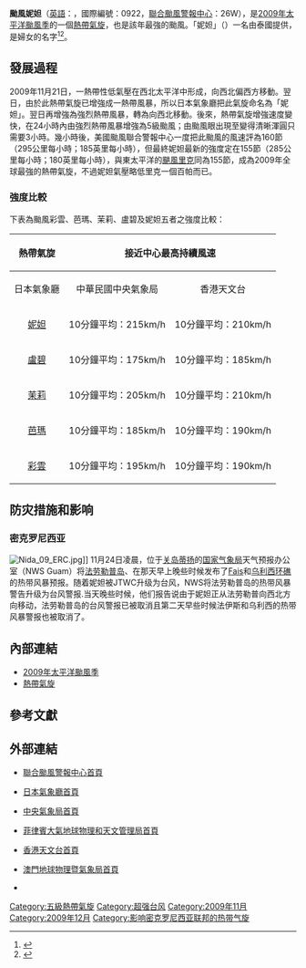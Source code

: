{{NoteTA
|G1=TyphoonNew
|G2=TyphoonOld
|G3=Weather
|G4=CWBTyphoonOld
|T=zh-cn:超强台风妮妲 (2009年); zh-mo:颱風妮妲 (2009年); zh-hk:超強颱風妮妲 (2009年); zh-tw:強烈颱風妮妲 (2009年)
|2=zh-cn:超强台风妮妲; zh-mo:颱風妮妲; zh-hk:超強颱風妮妲; zh-tw:強烈颱風妮妲
|3=zh-cn:台风; zh-mo:颱風; zh-hk: 颱風; zh-tw:颱風
|4=zh-cn:Typhoon Nida; zh-mo:Typhoon Nida; zh-hk:Super Typhoon Nida; zh-tw:Typhoon Nida
|skin=typhoon
}}
{{颱風基礎資訊
|颱風名稱              = 颱風妮妲
|外文名稱              = Typhoon Nida
|外文語言              = 英文
|代表圖像              = Nida Nov. 25 2009 250m.jpg
|代表圖像名稱          = 颱風妮妲
|形成日期              = 2009年11月21日
|消散日期              = 2009年12月3日
|十分鐘平均風速JMA      = 115|JMA=knot
|十分鐘平均風速CWB      = 58|CWB=m/s
|十分鐘平均風速KMA      = 57|KMA=m/s
|十分鐘平均風速HKO      = 210
|十分鐘平均風速PAGASA   = 185

|二分鐘平均風速         = 70|NMC=m/s
|一分鐘平均風速         = 155|SSHS=knot
|瞬間最大陣風           = 305<!--JMA-->
|最低氣壓              = 905<!--JMA-->
|財產損失              = 很小
|死傷人數              = 无
|影響地區              =密克羅尼西亞	
 
|備註                 = <small>妮妲進入[[菲律賓大氣地球物理和天文管理局|菲律賓大氣地球物理和天文管理局]]之責任範圍前即已減弱，因此其提供之數據並不齊全</small>
|颱風路徑圖            = Nida 2009 track.png
|風季年份             = 2009
|風季位置             = 太平洋
|颶風風季位置          = 
}}
'''颱風妮妲'''（[[英語|英語]]：{{lang|en|'''Typhoon Nida'''}}，國際編號：0922，[[聯合颱風警報中心|聯合颱風警報中心]]：26W），是[[2009年太平洋颱風季|2009年太平洋颱風季]]的一個[[熱帶氣旋|熱帶氣旋]]，也是該年最強的颱風。「妮妲」（{{lang|th|นิดา}}）一名由泰國提供，是婦女的名字<ref>{{cite web|url=http://www.hko.gov.hk/informtc/sound/tc_pronunciation2016_uc.htm#Thailand|title=熱帶氣旋名稱的意義|author=香港天文台|accessdate=2016-07-26|archive-date=2016-08-17|archive-url=https://web.archive.org/web/20160817211512/http://www.hko.gov.hk/informtc/sound/tc_pronunciation2016_uc.htm#Thailand|dead-url=no}}</ref><ref>{{cite web|url=http://cwb.gov.tw/V7/knowledge/encyclopedia/ty007.htm|title=颱風百問——颱風是怎麼命名？|publisher=交通部中央氣象局|accessdate=2015-06-20|deadurl=yes|archiveurl=https://web.archive.org/web/20160531115722/http://www.cwb.gov.tw/V7/knowledge/encyclopedia/ty007.htm|archivedate=2016年5月31日|df=}}</ref>。

==發展過程==
{{phs wikify}}
2009年11月21日，一熱帶性低氣壓在西北太平洋中形成，向西北偏西方移動。翌日，由於此熱帶氣旋已增強成一熱帶風暴，所以日本氣象廳把此氣旋命名為「妮妲」。翌日再增強為強烈熱帶風暴，轉為向西北移動。後來，熱帶氣旋增強速度變快，在24小時內由強烈熱帶風暴增強為5級颱風；由颱風眼出現至變得清晰渾圓只需要3小時。幾小時後，美國颱風聯合警報中心一度把此颱風的風速評為160節（295公里每小時；185英里每小時），但最終妮妲最新的強度定在155節（285公里每小時；180英里每小時），與東太平洋的[[2009年飓风里克|颶風里克]]同為155節，成為2009年全球最強的熱帶氣旋，不過妮妲氣壓略低里克一個百帕而已。

===強度比較===
下表為颱風彩雲、芭瑪、茉莉、盧碧及妮妲五者之強度比較：
{| class="wikitable sortable"
|-
! align="center" rowspan="2" | 熱帶氣旋
! align="center" colspan="6" | 接近中心最高持續風速
! align="center" rowspan="2" | 德沃夏克分析法<br>「T指數」
|-
! 日本氣象廳
! 中華民國中央氣象局
! 香港天文台
! 菲律賓大氣地球物理和天文管理局
! 中國中央氣象台
! 聯合颱風警報中心
|-
|[[颱風妮妲_(2009年)|妮妲]]||10分鐘平均：215km/h||10分鐘平均：210km/h||10分鐘平均：210km/h||未進入其責任範圍||2分鐘平均：250km/h||1分鐘平均：285km/h||T7.5
|-
|[[颱風盧碧_(2009年)|盧碧]]||10分鐘平均：175km/h||10分鐘平均：185km/h||10分鐘平均：205km/h||10分鐘平均：185km/h||2分鐘平均：215km/h||1分鐘平均：260km/h||T7.0
|-
|[[颱風茉莉_(2009年)|茉莉]]||10分鐘平均：205km/h||10分鐘平均：210km/h||10分鐘平均：205km/h||未進入其責任範圍||2分鐘平均：235km/h||1分鐘平均：280km/h||T7.3
|-
|[[颱風芭瑪_(2009年)|芭瑪]]||10分鐘平均：185km/h||10分鐘平均：190km/h||10分鐘平均：195km/h||10分鐘平均：195km/h||2分鐘平均：200km/h||1分鐘平均：250km/h||T6.5
|-
|[[颱風彩雲_(2009年)|彩雲]]||10分鐘平均：195km/h||10分鐘平均：190km/h||10分鐘平均：210km/h||未進入其責任範圍||2分鐘平均：235km/h||1分鐘平均：260km/h||T6.9
|}

==防灾措施和影响==
===密克罗尼西亚===
[[File:Nida_09_ERC.jpg|thumb]]]]
11月24日凌晨，位于[[关岛|关岛]][[蒂扬|蒂扬]]的[[国家气象局|国家气象局]]天气预报办公室（NWS Guam）将[[法劳勒普岛|法劳勒普岛]]、在那天早上晚些时候发布了[[Fais|Fais]]和[[乌利西环礁|乌利西环礁]]的热带风暴预报。随着妮妲被JTWC升级为台风，NWS将法劳勒普岛的热带风暴警告升级为台风警报.当天晚些时候，他们报告说由于妮妲正从法劳勒普向西北方向移动，法劳勒普岛的台风警报已被取消且第二天早些时候法伊斯和乌利西的热带风暴警报也被取消了。

==內部連結==
*[[2009年太平洋颱風季|2009年太平洋颱風季]]
*[[熱帶氣旋|熱帶氣旋]]

== 參考文獻 ==
{{reflist|2}}

==外部連結==
*{{en}}[https://www.metoc.navy.mil/jtwc/jtwc.html 聯合颱風警報中心首頁]
*{{ja}}[http://www.jma.go.jp/jma/index.html 日本氣象廳首頁] {{Wayback|url=http://www.jma.go.jp/jma/index.html |date=20110320125420 }}
*{{zh-tw}}[http://www.cwb.gov.tw/ 中央氣象局首頁] {{Wayback|url=http://www.cwb.gov.tw/ |date=20181025071210 }}
*{{en}}[http://bagong.pagasa.dost.gov.ph/ 菲律賓大氣地球物理和天文管理局首頁] {{Wayback|url=http://www.pagasa.dost.gov.ph/ |date=20081216234000 }}
*{{zh-hk}}[http://www.hko.gov.hk 香港天文台首頁] {{Wayback|url=http://www.hko.gov.hk/ |date=20110224003313 }}
*{{zh-mo}}[http://www.smg.gov.mo 澳門地球物理暨氣象局首頁] {{Wayback|url=http://www.smg.gov.mo/ |date=20140517030343 }}
* {{cite web |url=http://weather.unisys.com/hurricane/w_pacific/2009/NIDA/track.dat |title=妮妲颱風路徑強度分析資料 |publisher=[[UNISYS天氣網|UNISYS天氣網]] |archivedate=2010-09-01 |archiveurl=https://web.archive.org/web/20100901095758/http://weather.unisys.com/hurricane/w_pacific/2009/NIDA/track.dat |language=en }}

{{2009 Pacific typhoon season buttons}}
[[Category:五級熱帶氣旋|Category:五級熱帶氣旋]]
[[Category:超强台风|Category:超强台风]]
[[Category:2009年11月|Category:2009年11月]]
[[Category:2009年12月|Category:2009年12月]]
[[Category:影响密克罗尼西亚联邦的热带气旋|Category:影响密克罗尼西亚联邦的热带气旋]]